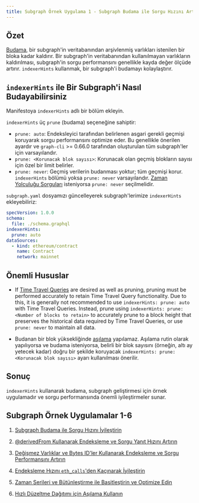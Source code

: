 ```yaml
---
title: Subgraph Örnek Uygulama 1 - Subgraph Budama ile Sorgu Hızını Artırın
---
```


## Özet

[Budama](/developing/creating-a-subgraph/#prune), bir subgraph'in veritabanından arşivlenmiş varlıkları istenilen bir bloka kadar kaldırır. Bir subgraph'in veritabanından kullanılmayan varlıkların kaldırılması, subgraph'in sorgu performansını genellikle kayda değer ölçüde artırır. `indexerHints` kullanmak, bir subgraph'i budamayı kolaylaştırır.

## `indexerHints` ile Bir Subgraph'i Nasıl Budayabilirsiniz

Manifestoya `indexerHints` adlı bir bölüm ekleyin.

`indexerHints` üç `prune` (budama) seçeneğine sahiptir:

- `prune: auto`: Endeksleyici tarafından belirlenen asgari gerekli geçmişi koruyarak sorgu performansını optimize eder. Bu genellikle önerilen ayardır ve `graph-cli` >= 0.66.0 tarafından oluşturulan tüm subgraph'ler için varsayılandır.
- `prune: <Korunacak blok sayısı>`: Korunacak olan geçmiş blokların sayısı için özel bir limit belirler.
- `prune: never`: Geçmiş verilerin budanması yoktur; tüm geçmişi korur. `indexerHints` bölümü yoksa `prune: never` varsayılandır. [Zaman Yolculuğu Sorguları](/subgraphs/querying/graphql-api/#time-travel-queries) isteniyorsa `prune: never` seçilmelidir.

`subgraph.yaml` dosyamızı güncelleyerek subgraph'lerimize `indexerHints` ekleyebiliriz:

```yaml
specVersion: 1.0.0
schema:
  file: ./schema.graphql
indexerHints:
  prune: auto
dataSources:
  - kind: ethereum/contract
    name: Contract
    network: mainnet
```

## Önemli Hususlar

- If [Time Travel Queries](/subgraphs/querying/graphql-api/#time-travel-queries) are desired as well as pruning, pruning must be performed accurately to retain Time Travel Query functionality. Due to this, it is generally not recommended to use `indexerHints: prune: auto` with Time Travel Queries. Instead, prune using `indexerHints: prune: <Number of blocks to retain>` to accurately prune to a block height that preserves the historical data required by Time Travel Queries, or use `prune: never` to maintain all data.

- Budanan bir blok yüksekliğinde [aşılama](/subgraphs/cookbook/grafting/) yapılamaz. Aşılama rutin olarak yapılıyorsa ve budama isteniyorsa, belirli bir blok sayısını (örneğin, altı ay yetecek kadar) doğru bir şekilde koruyacak `indexerHints: prune: <Korunacak blok sayısı>` ayarı kullanılması önerilir.

## Sonuç

`indexerHints` kullanarak budama, subgraph geliştirmesi için örnek uygulamadır ve sorgu performansında önemli iyileştirmeler sunar.

## Subgraph Örnek Uygulamalar 1-6

1. [Subgraph Budama ile Sorgu Hızını İyileştirin](/subgraphs/cookbook/pruning/)

2. [@derivedFrom Kullanarak Endeksleme ve Sorgu Yanıt Hızını Artırın](/subgraphs/cookbook/derivedfrom/)

3. [Değişmez Varlıklar ve Bytes ID'ler Kullanarak Endeksleme ve Sorgu Performansını Artırın](/subgraphs/cookbook/immutable-entities-bytes-as-ids/)

4. [Endeksleme Hızını `eth_calls`'den Kaçınarak İyileştirin](/subgraphs/cookbook/avoid-eth-calls/)

5. [Zaman Serileri ve Bütünleştirme ile Basitleştirin ve Optimize Edin](/subgraphs/cookbook/timeseries/)

6. [Hızlı Düzeltme Dağıtımı için Aşılama Kullanın](/subgraphs/cookbook/grafting-hotfix/)
